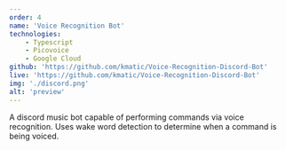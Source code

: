 ```yaml
---
order: 4
name: 'Voice Recognition Bot'
technologies:
    - Typescript
    - Picovoice
    - Google Cloud
github: 'https://github.com/kmatic/Voice-Recognition-Discord-Bot'
live: 'https://github.com/kmatic/Voice-Recognition-Discord-Bot'
img: './discord.png'
alt: 'preview'
---
```


A discord music bot capable of performing commands via voice recognition. Uses wake word detection to determine when a command is being voiced.
